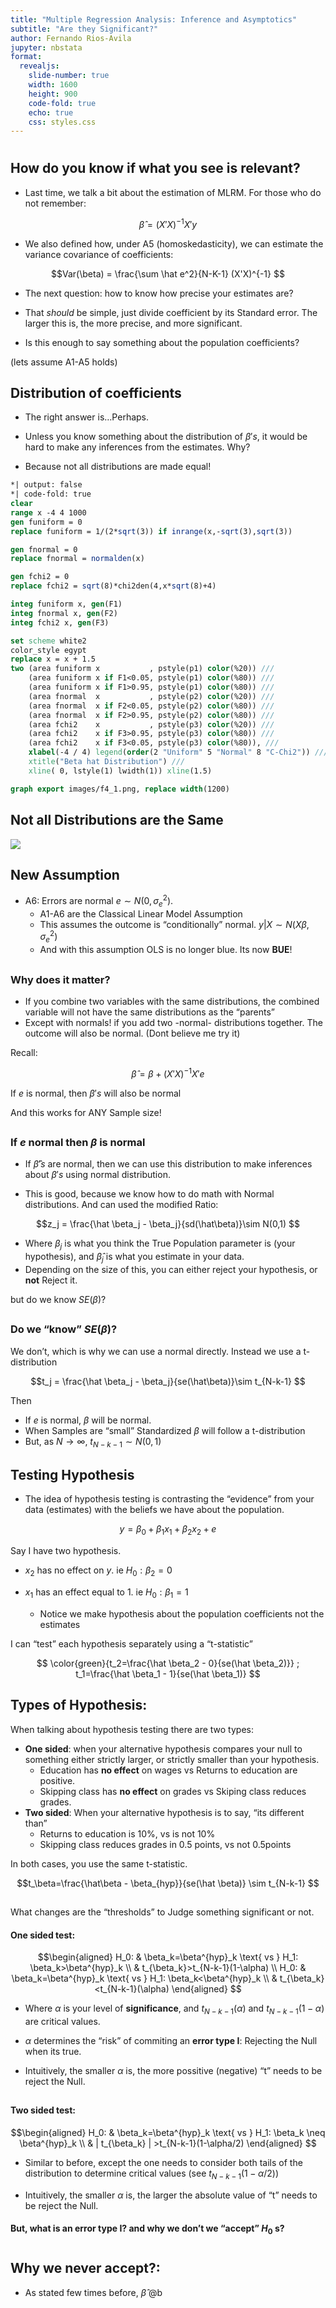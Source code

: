 ```yaml
---
title: "Multiple Regression Analysis: Inference and Asymptotics"
subtitle: "Are they Significant?"
author: Fernando Rios-Avila
jupyter: nbstata
format: 
  revealjs: 
    slide-number: true
    width: 1600
    height: 900
    code-fold: true
    echo: true
    css: styles.css 
---
```


# {background-image="https://i.imgflip.com/7u1i0l.jpg" background-size="contain"}

## How do you know if what you see is relevant?

- Last time, we talk a bit about the estimation of MLRM. For those who do not remember:

$$\hat\beta=(X'X)^{-1}X'y
$$

- We also defined how, under A5 (homoskedasticity), we can estimate the variance covariance of coefficients:

$$Var(\beta) = \frac{\sum \hat e^2}{N-K-1} (X'X)^{-1}
$$

- The next question: how to know how precise your estimates are?

- That *should* be simple, just divide coefficient by its Standard error. The larger this is, the more precise, and more significant.  

- Is this enough to say something about the population coefficients?

(lets assume A1-A5 holds)

## Distribution of coefficients

- The right answer is...Perhaps.

- Unless you know something about the distribution of $\beta's$, it would be hard to make any inferences from the estimates. Why?

- Because not all distributions are made equal!
 

```stata
*| output: false
*| code-fold: true
clear
range x -4 4 1000
gen funiform = 0 
replace funiform = 1/(2*sqrt(3)) if inrange(x,-sqrt(3),sqrt(3))

gen fnormal = 0 
replace fnormal = normalden(x)

gen fchi2 = 0 
replace fchi2 = sqrt(8)*chi2den(4,x*sqrt(8)+4)

integ funiform x, gen(F1)
integ fnormal x, gen(F2)
integ fchi2 x, gen(F3)

set scheme white2
color_style egypt
replace x = x + 1.5
two (area funiform x           , pstyle(p1) color(%20)) ///
    (area funiform x if F1<0.05, pstyle(p1) color(%80)) /// 
    (area funiform x if F1>0.95, pstyle(p1) color(%80)) /// 
    (area fnormal  x           , pstyle(p2) color(%20)) ///  
    (area fnormal  x if F2<0.05, pstyle(p2) color(%80)) /// 
    (area fnormal  x if F2>0.95, pstyle(p2) color(%80)) /// 
    (area fchi2    x           , pstyle(p3) color(%20)) /// 
    (area fchi2    x if F3>0.95, pstyle(p3) color(%80)) /// 
    (area fchi2    x if F3<0.05, pstyle(p3) color(%80)), ///
    xlabel(-4 / 4) legend(order(2 "Uniform" 5 "Normal" 8 "C-Chi2")) /// 
    xtitle("Beta hat Distribution") ///
	xline( 0, lstyle(1) lwidth(1)) xline(1.5)

graph export images/f4_1.png, replace width(1200)  
```

## Not all Distributions are the Same

![](images/f4_1.png){size="contained" fig-align="center"}

## New Assumption

- A6: Errors are normal $e\sim N(0,\sigma^2_e)$.
  - A1-A6 are the Classical Linear Model Assumption
  - This assumes the outcome is "conditionally" normal. $y|X \sim N(X\beta,\sigma^2_e)$
  - And with this assumption OLS is no longer [blue]{.bluetxt}. Its now **BUE**!

## 

### Why does it matter?

  - If you combine two variables with the same distributions, the combined variable will not have the same distributions as the "parents"
  - Except with normals! if you add two -normal- distributions together. The outcome will also be normal. (Dont believe me try it)

Recall:

$$\hat \beta=\beta + (X'X)^{-1}X'e
$$

If $e$ is normal, then $\beta's$ will also be normal

And this works for ANY Sample size!

##
### If $e$ normal then $\beta$ is normal

- If $\hat \beta's$ are normal, then we can use this distribution to make inferences about $\beta's$ using normal distribution.

- This is good, because we know how to do math with Normal distributions. And can used the modified Ratio:
  
$$z_j = \frac{\hat \beta_j - \beta_j}{sd(\hat\beta)}\sim N(0,1)
$$

- Where $\beta_j$ is what you think the True Population parameter is (your hypothesis), and $\hat\beta_j$ is what you estimate in your data. 
- Depending on the size of this, you can either reject your hypothesis, or **not** Reject it.

but do we know   $SE(\beta)$?

## 

### Do we "know" $SE(\beta)$?

We don't, which is why we can use a normal directly. Instead we use a t-distribution

$$t_j = \frac{\hat \beta_j - \beta_j}{se(\hat\beta)}\sim t_{N-k-1}
$$

Then 

- If $e$ is normal, $\beta$ will be normal.
- When Samples are "small" Standardized $\beta$ will follow a t-distribution
- But, as $N\rightarrow \infty$, $t_{N-k-1}\sim N(0,1)$

## Testing Hypothesis

- The idea of hypothesis testing is contrasting the "evidence" from your data (estimates) with the beliefs we have about the population.

$$y=\beta_0 + \beta_1 x_1 + \beta_2 x_2 + e
$$

Say I have two hypothesis. 

- $x_2$ has no effect on $y$. ie $H_0: \beta_2 = 0$ 
- $x_1$ has an effect equal to 1. ie $H_0: \beta_1 = 1$ 

    - Notice we make hypothesis about the population coefficients not the estimates

I can "test" each hypothesis separately using a "t-statistic"

$$ \color{green}{t_2=\frac{\hat \beta_2 - 0}{se(\hat \beta_2)}} ;
t_1=\frac{\hat \beta_1 - 1}{se(\hat \beta_1)} 
$$

## Types of Hypothesis:

When talking about hypothesis testing there are two types:

- **One sided**: when your alternative hypothesis compares your null to something either strictly larger, or strictly smaller than your hypothesis.
	- Education has **no effect** on wages vs Returns to education are positive.
	- Skipping class has **no effect** on grades vs Skiping class reduces grades.
- **Two sided**: When your alternative hypothesis is to say, "its different than"
    - Returns to education is 10%, vs is not 10%
    - Skipping class reduces grades in 0.5 points, vs not 0.5points

In both cases, you use the same t-statistic. 

$$t_\beta=\frac{\hat\beta - \beta_{hyp}}{se(\hat \beta)} \sim t_{N-k-1}
$$

##

What changes are the "thresholds" to Judge something significant or not.

#### One sided test:

$$\begin{aligned}
H_0: & \beta_k=\beta^{hyp}_k \text{ vs } H_1: \beta_k>\beta^{hyp}_k \\
 & t_{\beta_k}>t_{N-k-1}(1-\alpha) \\
H_0: & \beta_k=\beta^{hyp}_k \text{ vs } H_1: \beta_k<\beta^{hyp}_k \\
 & t_{\beta_k}<t_{N-k-1}(\alpha) 
\end{aligned}
$$

- Where $\alpha$ is your level of **significance**, and $t_{N-k-1}(\alpha)$ and $t_{N-k-1}(1-\alpha)$ are critical values.
 
- $\alpha$ determines the "risk" of commiting an **error type I**: Rejecting the Null when its true.

- Intuitively, the smaller $\alpha$ is, the more possitive (negative) "t" needs to be reject the Null.

##

#### Two sided test:

$$\begin{aligned}
H_0: & \beta_k=\beta^{hyp}_k \text{ vs } H_1: \beta_k \neq \beta^{hyp}_k \\
 & | t_{\beta_k} | >t_{N-k-1}(1-\alpha/2) 
\end{aligned}
$$

- Similar to before, except the one needs to consider both tails of the distribution to determine critical values (see $t_{N-k-1}(1-\alpha/2)$)
 
- Intuitively, the smaller $\alpha$ is, the larger the absolute value of "t" needs to be reject the Null.

#### But, what is an error type I? and why we don't we "accept" $H_0$ s?

# {background-image="https://i.imgflip.com/7u2hqd.jpg" background-size="contain"}

## Why we never accept?:

- As stated few times before, $\hat \beta$ @b  